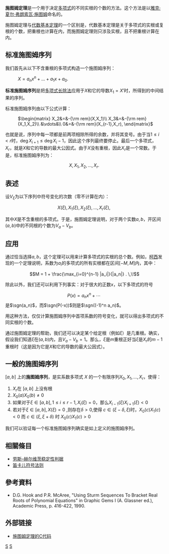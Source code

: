 {{noteTA
|G1=数学
|1=zh-tw:史特姆; zh-cn:施图姆;
|2=zh-tw:法蘭斯瓦; zh-cn:弗朗索瓦;
|3=zh-tw:萊歐維爾; zh-cn:刘维尔;
}}
'''施图姆定理'''是一个用于决定[[多项式|多项式]]的不同实根的个数的方法。这个方法是以[[雅克·夏尔·弗朗索瓦·施图姆|雅克·夏尔·弗朗索瓦·施图姆]]命名的。

施图姆定理与[[代数基本定理|代数基本定理]]的一个区别是，代数基本定理是关于多项式的实根或复根的个数，把重根也计算在内，而施图姆定理则只涉及实根，且不把重根计算在内。

==标准施图姆序列==
我们首先从以下不含重根的多项式构造一个施图姆序列：

: <math>X=a_n x^n+\ldots +a_1 x+a_0.</math>

'''标准施图姆序列'''是把[[多项式长除法|多项式长除法]]应用于<math>X</math>和它的导数<math>X_1= X'</math>时，所得到的中间结果的序列。

标准施图姆序列由以下公式计算：
: <math>\begin{matrix}
X_2&=&-{\rm rem}(X,X_1)\\
X_3&=&-{\rm rem}(X_1,X_2)\\
&\vdots&\\
0&=&-{\rm rem}(X_{r-1},X_r),
\end{matrix}
</math>

也就是说，序列中每一项都是前两项相除所得的余数，并将其变号。由于当<math>1 \le i < r</math>时，<math>\operatorname{deg} X_{i + 1} \le \operatorname{deg} X_i - 1</math>，因此这个序列最终要停止。最后一个多项式，<math>X_r</math>，就是<math>X</math>和它的导数的最大公因式。由于<math>X</math>没有重根，因此<math>X_r</math>是一个常数。于是，标准施图姆序列为：

:<math>X,X_1,X_2,\ldots,X_r . \,</math>

==表述==
设<math>V_{\xi }</math>为以下序列中符号变化的次数（零不计算在内）：

:<math>X(\xi), X_1(\xi), X_2(\xi),\ldots, X_r(\xi), \,\! </math>

其中<math>X</math>是不含重根的多项式。于是，施图姆定理说明，对于两个实数<math>a , b</math>，开区间<math>(a , b)</math>中的不同根的个数为<math>V_a-V_b</math>。

==应用==
通过恰当选择<math>a , b</math>，这个定理可以用来计算多项式的实根的总个数。例如，[[柯西|柯西]]发现的一个定理说明，系数为<math>a_i</math>的多项式的所有实根都在区间<math>[-M , M]</math>内，其中：
:<math>M = 1 + \frac{\max_{i=0}^{n-1} |a_i|}{|a_n|} . \,\! </math>

除此以外，我们还可以利用下列事实：对于很大的正数<math>x</math>，以下多项式的符号
:<math>P(x)=a_n x^n+\cdots \,\! </math> 
是<math>\sgn(a_n)</math>，而<math>\sgn(P(-x))</math>则是<math>\sgn((-1)^n a_n)</math>。 

用这种方法，仅仅计算施图姆序列中首项系数的符号变化，就可以得出多项式的不同实根的个数。

通过施图姆定理的帮助，我们还可以决定某个给定根（例如<math>\xi</math>）是几重根。确实，假设我们知道<math>\xi</math>在<math>(a , b)</math>内，且<math>V_a-V_b = 1</math>。那么，<math>\xi</math>是<math>m</math>重根正好当<math>\xi</math>是<math>X_r</math>的<math>m-1</math>重根时（这是因为它是<math>X</math>和它的导数的最大公因式）。

==一般的施图姆序列==
<math>[a , b]</math> 上的'''施图姆序列'''，是实系数多项式 <math>X</math> 的一个有限序列<math> X_0,X_1,\ldots ,X_r </math>，使得：
#<math> X_r </math>在 <math>[a , b]</math> 上没有根
#<math> X_0(a)X_0(b)\neq 0 </math>
#如果对于<math> \xi \in [a , b] , 1 \le i  \le r-1  , X_{i}( \xi ) = 0 </math>，那么<math>X_{i-1}( \xi )X_{i+1}( \xi ) < 0 </math>
#若对于<math> \xi \in [a , b] ,X( \xi ) = 0</math> ,则存在<math>\delta > 0</math>,使得 <math>c\in(\xi - \delta , \xi )</math>时，<math>X_0(c)X_1(c)<0</math> 而 <math>c\in(\xi  , \xi + \delta )</math> 时 <math>X_0(c)X_1(c)>0</math>
我们可以验证每一个标准施图姆序列确实是如上定义的施图姆序列。

==相關條目==
* [[劳斯–赫尔维茨稳定性判据|劳斯–赫尔维茨稳定性判据]]
* [[笛卡儿符号法则|笛卡儿符号法则]]

==參考資料==
* D.G. Hook and P.R. McAree, "Using Sturm Sequences To Bracket Real Roots of Polynomial Equations" in Graphic Gems I (A. Glassner ed.), Academic Press, p. 416-422, 1990.
==外部链接==
* [https://web.archive.org/web/20141010201712/http://tog.acm.org/resources/GraphicsGems/gems/Sturm/ 施图姆定理的C代码]

[[Category:数学定理|S]]
[[Category:多项式|S]]